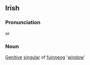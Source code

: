 ==Irish==
===Pronunciation===
{{IPA|[ˈfiɲoːg&#690;ə]}} or {{IPA|[fiˈɲoːg&#690;ə]}}
===Noun===
[[Genitive]] [[singular]] of [[fuinneog]] '[[window]]'